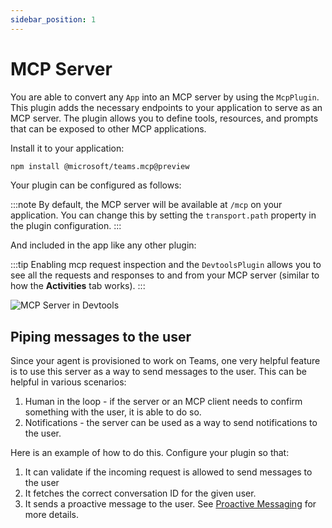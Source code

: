 ```yaml
---
sidebar_position: 1
---
```



# MCP Server

You are able to convert any `App` into an MCP server by using the `McpPlugin`. This plugin adds the necessary endpoints to your application to serve as an MCP server. The plugin allows you to define tools, resources, and prompts that can be exposed to other MCP applications. 

Install it to your application:

```bash
npm install @microsoft/teams.mcp@preview
```

Your plugin can be configured as follows:

<FileCodeBlock
    lang="typescript"
    src="/generated-snippets/ts/index.snippet.mcp-server-plugin-config.ts"
/>

:::note
By default, the MCP server will be available at `/mcp` on your application. You can change this by setting the `transport.path` property in the plugin configuration.
:::

And included in the app like any other plugin:

<FileCodeBlock
    lang="typescript"
    src="/generated-snippets/ts/index.snippet.mcp-server-app-config.ts"
/>

:::tip
Enabling mcp request inspection and the `DevtoolsPlugin` allows you to see all the requests and responses to and from your MCP server (similar to how the **Activities** tab works).
:::

![MCP Server in Devtools](/screenshots/mcp-devtools.gif)

## Piping messages to the user

Since your agent is provisioned to work on Teams, one very helpful feature is to use this server as a way to send messages to the user. This can be helpful in various scenarios:

1. Human in the loop - if the server or an MCP client needs to confirm something with the user, it is able to do so.
2. Notifications - the server can be used as a way to send notifications to the user.

Here is an example of how to do this. Configure your plugin so that:
1. It can validate if the incoming request is allowed to send messages to the user
2. It fetches the correct conversation ID for the given user. 
3. It sends a proactive message to the user. See [Proactive Messaging](../../../essentials/sending-messages/proactive-messaging) for more details.

<FileCodeBlock
    lang="typescript"
    src="/generated-snippets/ts/index.snippet.mcp-server-alert-tool.ts"
/>

<FileCodeBlock
    lang="typescript"
    src="/generated-snippets/ts/index.snippet.mcp-server-message-handler-store-conversation-id.ts"
/>

